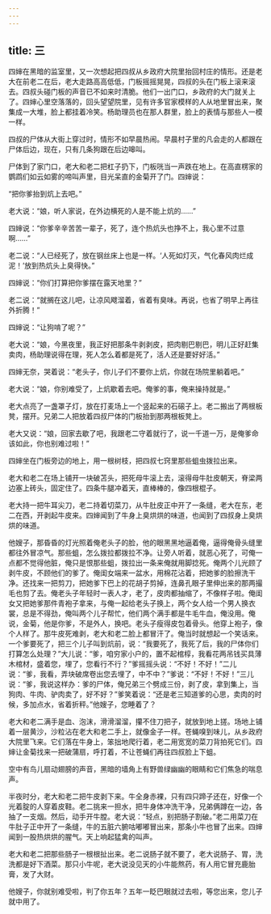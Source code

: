 ```yaml
---
---
---
```

title: 三
---




四婶在黑暗的监室里，又一次想起把四叔从乡政府大院里抬回村庄的情形。还是老大在前老二在后，老大走路高高低低，门板摇摇晃晃，四叔的头在门板上滚来滚去。四叔头碰门板的声音已不如来时清脆。他们一出门口，乡政府的大门就关上了。四婶心里空落落的，回头望望院里，见有许多官家模样的人从地里冒出来，聚集成一大堆，脸上都挂着冷笑。杨助理员也在那人群里，脸上的表情与那些人一模一样。

四叔的尸体从大街上穿过时，情形不如早晨热闹。早晨村子里的凡会走的人都跟在尸体后边，现在，只有几条狗跟在后边嗥叫。

尸体到了家门口，老大和老二把杠子扔下，门板咣当一声跌在地上。在高直楞家的鹦鹉们如云如雾的啼叫声里，目光呆直的金菊开了门。四婶说：

“把你爹抬到炕上去吧。”

老大说：“娘，听人家说，在外边横死的人是不能上炕的……”

四婶说：“你爹辛辛苦苦一辈子，死了，连个热炕头也挣不上，我心里不过意啊……”

老二说：“人已经死了，放在钢丝床上也是一样。‘人死如灯灭，气化春风肉烂成泥！’放到热炕头上臭得快。”

四婶说：“你们打算把你爹摆在露天地里？”

老二说：“就搁在这儿吧，让凉风飕溜着，省着有臭味。再说，也省了明早上再往外折腾！”

四婶说：“让狗啃了呢？”

老大说：“娘，今黑夜里，我正好把那条牛剥剥皮，把肉剔巴剔巴，明儿正好赶集卖肉，杨助理说得在理，死人怎么着都是死了，活人还是要好好活。”

四婶无奈，哭着说：“老头子，你儿子们不要你上炕，你就在场院里躺着吧。”

老大说：“娘，你别难受了，上炕歇着去吧。俺爹的事，俺来操持就是。”

老大点亮了一盏罩子灯，放在打麦场上一个竖起来的石磙子上。老二搬出了两根板凳，摆开。兄弟二人把放着四叔尸体的门板抬到那两根板凳上。

老大又说：“娘，回家去歇了吧，我跟老二守着就行了，说一千道一万，是俺爹命该如此，你也别难过啦！”

四婶坐在门板旁边的地上，用一根树枝，把四叔七窍里那些蛆虫拨拉出来。

老大和老二在场上铺开一块破苫头，把死母牛滚上去，滚得母牛肚皮朝天，脊梁两边塞上砖头，固定住了。四条牛腿冲着天，直棒棒的，像四根棍子。

老大持一把牛耳尖刀，老二持着切菜刀，从牛肚皮正中开了一条缝，老大在东，老二在西，开剥起牛皮来。四婶闻到了牛身上臭烘烘的味道，也闻到了四叔身上臭烘烘的味道。

他嫂子，那昏昏的灯光照着俺老头子的脸，他的眼黑黑地逼着俺，逼得俺骨头缝里都往外冒凉气。那些蛆，怎么拨拉都拨拉不净。让旁人听着，就恶心死了，可俺一点都不觉得他脏，俺只是恨那些蛆，拨拉出一条来俺就用脚捻死。俺两个儿光顾了剥牛皮，不顾他们的爹了。俺闺女端来一盆水，用棉花沾着，把她爹的脸擦洗干净。还找来一把剪刀，把她爹下巴上的花胡子剪掉，连鼻孔眼子里伸出来的那两撮毛也剪了去。俺老头子年轻时一表人才，老了，皮肉都抽缩了，不像样子啦。俺闺女又把她爹那件青袍子拿来，与俺一起给老头子换上，两个女人给一个男人换衣裳，总是不得劲，俺叫两个儿子帮忙，他们两个满手都是牛毛牛血，俺没用。俺说，金菊，他是你爹，不是外人，换吧。老头子瘦得皮包着骨头。他穿上袍子，像个人样了。那牛皮死难剥，老大和老二脸上都冒汗了。俺当时就想起一个笑话来。一个爹要死了，把三个儿子叫到炕前，说：“我要死了，我死了后，我的尸体你们打算怎么处理？”大儿说：“爹，咱穷家小户的，置不起棺椁，我看花两吊钱买具薄木棺材，盛着您，埋了，您看行不行？”爹摇摇头说：“不好！不好！”二儿说：“爹，我看，弄块破席卷出您去埋了，中不中？”爹说：“不好！不好！”三儿说：“爹，我说这样办：爹的尸体，俺兄弟三个劈成三份，剥了皮，拿到集上，当狗肉、牛肉、驴肉卖了，好不好？”爹笑着说：“还是老三知道爹的心思，卖肉的时候，多加点水，省着折秤。”他嫂子，您睡着了？

老大和老二满手是血、泡沫，滑滑溜溜，攥不住刀把子，就放到地上搓。场地上铺着一层黄沙，沙粒沾在老大和老二手上，就像金子一样。苍蝇嗅到味儿，从乡政府大院里飞来。它们落在牛身上，笨拙地爬行着，老二用宽宽的菜刀背拍死它们。四婶让金菊找来一把破蒲扇，呼打着，不让苍蝇们再往四叔脸上下蛆。

空中有鸟儿扇动翅膀的声音，黑暗的墙角上有野兽绿幽幽的眼睛和它们焦急的喘息声。

半夜时分，老大和老二把牛皮剥下来。牛全身赤裸，只有四只蹄子还在，好像一个光着腚的人穿着皮鞋。老二挑来一担水，把牛身体冲洗干净，兄弟俩蹲在一边，各抽了一支烟。然后，动手开牛膛。老大说：“轻点，别把肠子割破。”老二用菜刀在牛肚子正中开了一条缝，牛的五脏六腑咕嘟嘟冒出来，那条小牛也冒了出来。四婶闻到一股热烘烘的腥气。天上响起猛禽的叫声。

老大和老二把那些肠子一根根扯出来。老二说肠子就不要了，老大说肠子、胃，洗洗都是好下酒菜。那只小牛呢，老大说没见天的小牛能熬药，有人用它冒充鹿胎膏，发了大财。

他嫂子，你就别难受啦，判了你五年？五年一眨巴眼就过去啦，等您出来，您儿子就中用了。